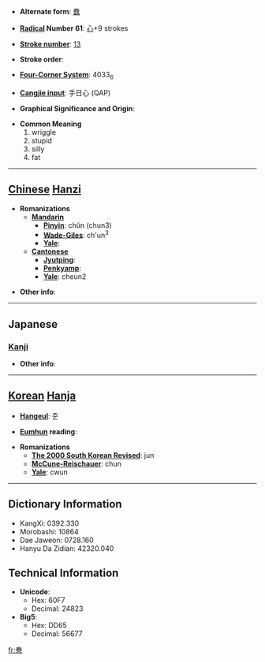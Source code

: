 * '''Alternate form''': [[蠢]]

* '''[[Wiktionary:Chinese radical index| Radical]] Number 61''': [[Wiktionary:Chinese radical index 心|心]]+9 strokes

* '''[[Wiktionary:Chinese total strokes index|Stroke number]]''': [[Wiktionary:Chinese total strokes index 13|13]]

* '''Stroke order''': 

* '''[[Wiktionary:Chinese four corner index|Four-Corner System]]''': 4033<sub>6</sub>

* '''[[Wiktionary:Chinese Cangjie index|Cangjie input]]''': 手日心 (QAP)

* '''Graphical Significance and Origin''': 

* '''Common Meaning'''
*#wriggle
*# stupid
*# silly
*# fat


----

== [[Chinese]] [[Hanzi]] ==

* '''Romanizations'''
** '''[[Mandarin]]'''
*** '''[[Pinyin]]''': chǔn (chun3)
*** '''[[Wade-Giles]]''': ch'un<sup>3</sup>
*** '''[[Yale]]''': 
** '''[[Cantonese]]'''
*** '''[[Jyutping]]''':
*** '''[[Penkyamp]]''': 
*** '''[[Yale]]''': cheun2

* '''Other info''': 

----

==Japanese==
===[[Kanji]]===
{{kanji|on readings=[[しゅん]] (shun)|kun readings=[[みだれる]] (midareru)}}

* '''Other info''':  

----

== [[Korean]] [[Hanja]] ==

* '''[[Hangeul]]''': 준

* '''[[Eumhun]] reading''': 

* '''Romanizations'''
** '''[[The 2000 South Korean Revised Romanization|The 2000 South Korean Revised]]''': jun
** '''[[McCune-Reischauer]]''': chun
** '''[[Yale]]''': cwun

----

== Dictionary Information ==

* KangXi: 0392.330
* Morobashi: 10864
* Dae Jaweon: 0728.160
* Hanyu Da Zidian: 42320.040

== Technical Information ==

* '''Unicode''':
** Hex: 60F7
** Decimal: 24823
* '''Big5''':
** Hex: DD65
** Decimal: 56677

[[fr:惷]]